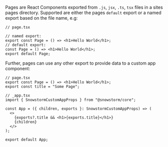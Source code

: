 
Pages are React Components exported from `.js`, `jsx`, `.ts`, `tsx` files in a sites pages directory.
Supported are either the pages `default` export or a named export based on the file name, e.g:

```tsx
// page.tsx

// named export:
export const Page = () => <h1>Hello World</h1>;
// default export:
const Page = () => <h1>Hello World</h1>;
export default Page;
```

Further, pages can use any other export to provide data to a custom app component:

```tsx
// page.tsx
export const Page = () => <h1>Hello World</h1>;
export const title = "Some Page";
```

```tsx
// _app.tsx
import { SnowstormCustomAppProps } from "@snowstorm/core";

const App = ({ children, exports }: SnowstormCustomAppProps) => (
  <>
    {exports?.title && <h1>{exports.title}</h1>}
    {children}
  </>
);

export default App;
```
